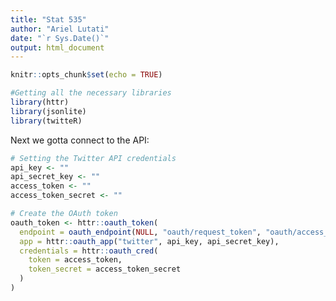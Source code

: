 ```yaml
---
title: "Stat 535"
author: "Ariel Lutati"
date: "`r Sys.Date()`"
output: html_document
---
```


```r
knitr::opts_chunk$set(echo = TRUE)
```

```r
#Getting all the necessary libraries
library(httr)
library(jsonlite)
library(twitteR)
```

Next we gotta connect to the API:
```r
# Setting the Twitter API credentials
api_key <- ""
api_secret_key <- ""
access_token <- ""
access_token_secret <- ""

# Create the OAuth token
oauth_token <- httr::oauth_token(
  endpoint = oauth_endpoint(NULL, "oauth/request_token", "oauth/access_token"),
  app = httr::oauth_app("twitter", api_key, api_secret_key),
  credentials = httr::oauth_cred(
    token = access_token,
    token_secret = access_token_secret
  )
)

```

